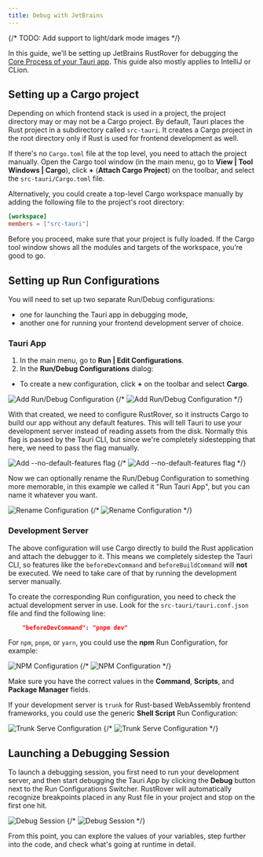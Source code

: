 ```yaml
---
title: Debug with JetBrains
---
```


{/* TODO: Add support to light/dark mode images */}

In this guide, we'll be setting up JetBrains RustRover for debugging the [Core Process of your Tauri app](/concept/process-model/#the-core-process).
This guide also mostly applies to IntelliJ or CLion.

## Setting up a Cargo project

Depending on which frontend stack is used in a project, the project directory may or may not be a Cargo project. By default, Tauri places the Rust project in a subdirectory called `src-tauri`. It creates a Cargo project in the root directory only if Rust is used for frontend development as well.

If there's no `Cargo.toml` file at the top level, you need to attach the project manually. Open the Cargo tool window (in the main menu, go to **View | Tool Windows | Cargo**), click **+** (**Attach Cargo Project**) on the toolbar, and select the `src-tauri/Cargo.toml` file.

Alternatively, you could create a top-level Cargo workspace manually by adding the following file to the project's root directory:

```toml title=Cargo.toml
[workspace]
members = ["src-tauri"]
```

Before you proceed, make sure that your project is fully loaded. If the Cargo tool window shows all the modules and targets of the workspace, you’re good to go.

## Setting up Run Configurations

You will need to set up two separate Run/Debug configurations:

- one for launching the Tauri app in debugging mode,
- another one for running your frontend development server of choice.

### Tauri App

1. In the main menu, go to **Run | Edit Configurations**.
2. In the **Run/Debug Configurations** dialog:

- To create a new configuration, click **+** on the toolbar and select **Cargo**.

![Add Run/Debug Configuration](@assets/develop/Debug/rustrover/add-cargo-config-light.png)
{/* ![Add Run/Debug Configuration](@assets/develop/Debug/rustrover/add-cargo-config-dark.png#gh-dark-mode-only) */}

With that created, we need to configure RustRover, so it instructs Cargo to build our app without any default features. This will tell Tauri to use your development server instead of reading assets from the disk. Normally this flag is passed by the Tauri CLI, but since we're completely sidestepping that here, we need to pass the flag manually.

![Add `--no-default-features` flag](@assets/develop/Debug/rustrover/set-no-default-features-light.png)
{/* ![Add `--no-default-features` flag](@assets/develop/Debug/rustrover/set-no-default-features-dark.png#gh-dark-mode-only) */}

Now we can optionally rename the Run/Debug Configuration to something more memorable, in this example we called it "Run Tauri App", but you can name it whatever you want.

![Rename Configuration](@assets/develop/Debug/rustrover/rename-configuration-light.png)
{/* ![Rename Configuration](@assets/develop/Debug/rustrover/rename-configuration-dark.png#gh-dark-mode-only) */}

### Development Server

The above configuration will use Cargo directly to build the Rust application and attach the debugger to it. This means we completely sidestep the Tauri CLI, so features like the `beforeDevCommand` and `beforeBuildCommand` will **not** be executed. We need to take care of that by running the development server manually.

To create the corresponding Run configuration, you need to check the actual development server in use. Look for the `src-tauri/tauri.conf.json` file and find the following line:

```json
    "beforeDevCommand": "pnpm dev"
```

For `npm`, `pnpm`, or `yarn`, you could use the **npm** Run Configuration, for example:

![NPM Configuration](@assets/develop/Debug/rustrover/npm-configuration-light.png)
{/* ![NPM Configuration](@assets/develop/Debug/rustrover/npm-configuration-dark.png#gh-dark-mode-only) */}

Make sure you have the correct values in the **Command**, **Scripts**, and **Package Manager** fields.

If your development server is `trunk` for Rust-based WebAssembly frontend frameworks, you could use the generic **Shell Script** Run Configuration:

![Trunk Serve Configuration](@assets/develop/Debug/rustrover/trunk-configuration-light.png)
{/* ![Trunk Serve Configuration](@assets/develop/Debug/rustrover/trunk-configuration-dark.png#gh-dark-mode-only) */}

## Launching a Debugging Session

To launch a debugging session, you first need to run your development server, and then start debugging the Tauri App by clicking the **Debug** button next to the Run Configurations Switcher. RustRover will automatically recognize breakpoints placed in any Rust file in your project and stop on the first one hit.

![Debug Session](@assets/develop/Debug/rustrover/debug-session-light.png)
{/* ![Debug Session](@assets/develop/Debug/rustrover/debug-session-dark.png#gh-dark-mode-only) */}

From this point, you can explore the values of your variables, step further into the code, and check what's going at runtime in detail.

[core process of your tauri app]: ../../../../concept/process-model#the-core-process
